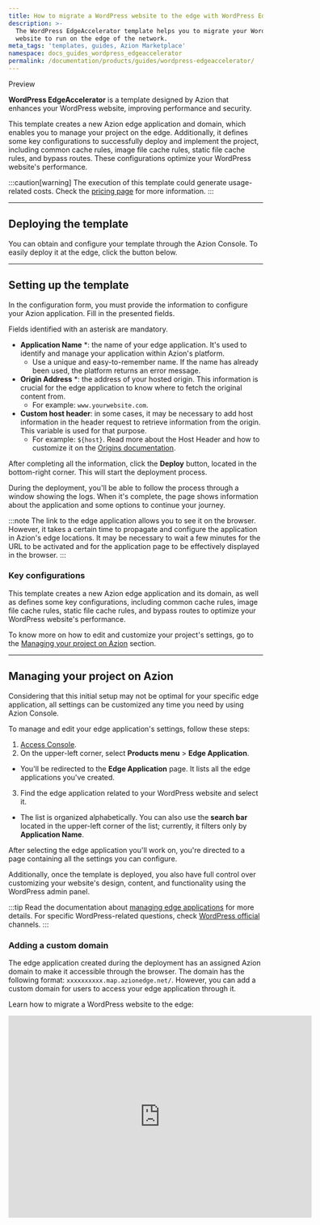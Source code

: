 ```yaml
---
title: How to migrate a WordPress website to the edge with WordPress EdgeAccelerator
description: >-
  The WordPress EdgeAccelerator template helps you to migrate your WordPress
  website to run on the edge of the network.
meta_tags: 'templates, guides, Azion Marketplace'
namespace: docs_guides_wordpress_edgeaccelerator
permalink: /documentation/products/guides/wordpress-edgeaccelerator/
---
```



<Tag severity="info" client:only="vue">
Preview
</Tag>

**WordPress EdgeAccelerator** is a template designed by Azion that enhances your WordPress website, improving performance and security.

This template creates a new Azion edge application and domain, which enables you to manage your project on the edge. Additionally, it defines some key configurations to successfully deploy and implement the project, including common cache rules, image file cache rules, static file cache rules, and bypass routes. These configurations optimize your WordPress website's performance.

:::caution[warning]
The execution of this template could generate usage-related costs. Check the [pricing page](/en/documentation/products/pricing/) for more information.
:::

---

## Deploying the template

You can obtain and configure your template through the Azion Console. To easily deploy it at the edge, click the button below.

<LinkButton
    label="Deploy"
    link="https://console.azion.com/create/wordpress/wordpress-edgeaccelerator"
    icon="ai ai-azion"
    icon-pos="left"
  />

---

## Setting up the template

In the configuration form, you must provide the information to configure your Azion application. Fill in the presented fields. 

Fields identified with an asterisk are mandatory.

- **Application Name** *: the name of your edge application. It's used to identify and manage your application within Azion's platform.
  - Use a unique and easy-to-remember name. If the name has already been used, the platform returns an error message.
- **Origin Address** *: the address of your hosted origin. This information is crucial for the edge application to know where to fetch the original content from.
  - For example: `www.yourwebsite.com`.
- **Custom host header**: in some cases, it may be necessary to add host information in the header request to retrieve information from the origin. This variable is used for that purpose.
  - For example: `${host}`. Read more about the Host Header and how to customize it on the [Origins documentation](/en/documentation/products/build/edge-application/origins/). 

After completing all the information, click the **Deploy** button, located in the bottom-right corner. This will start the deployment process.

During the deployment, you'll be able to follow the process through a window showing the logs. When it's complete, the page shows information about the application and some options to continue your journey.

:::note
The link to the edge application allows you to see it on the browser. However, it takes a certain time to propagate and configure the application in Azion's edge locations. It may be necessary to wait a few minutes for the URL to be activated and for the application page to be effectively displayed in the browser.
:::

### Key configurations

This template creates a new Azion edge application and its domain, as well as defines some key configurations, including common cache rules, image file cache rules, static file cache rules, and bypass routes to optimize your WordPress website's performance.

To know more on how to edit and customize your project's settings, go to the [Managing your project on Azion](#managing-your-project-on-azion) section.

---

## Managing your project on Azion

Considering that this initial setup may not be optimal for your specific edge application, all settings can be customized any time you need by using Azion Console.

To manage and edit your edge application's settings, follow these steps:

1. [Access Console](https://console.azion.com).
2. On the upper-left corner, select **Products menu** > **Edge Application**.
- You'll be redirected to the **Edge Application** page. It lists all the edge applications you've created.
3. Find the edge application related to your WordPress website and select it. 
- The list is organized alphabetically. You can also use the **search bar** located in the upper-left corner of the list; currently, it filters only by **Application Name**.

After selecting the edge application you'll work on, you're directed to a page containing all the settings you can configure.

Additionally, once the template is deployed, you also have full control over customizing your website's design, content, and functionality using the WordPress admin panel.

:::tip
Read the documentation about [managing edge applications](/en/documentation/products/build/edge-application/first-steps/) for more details. For specific WordPress-related questions, check [WordPress official](https://wordpress.com/) channels.
:::

### Adding a custom domain

The edge application created during the deployment has an assigned Azion domain to make it accessible through the browser. The domain has the following format: `xxxxxxxxxx.map.azionedge.net/`. However, you can add a custom domain for users to access your edge application through it.


<LinkButton link="/en/documentation/products/guides/configure-a-domain/" label="go to configuring a domain guide" severity="secondary" /> 

Learn how to migrate a WordPress website to the edge:
<div class="cms-embed">
  <iframe width="600" height="400" src="https://www.youtube.com/embed/R-k7K3OIvQI?si=X-5s0exogOVkjhX3" loading="lazy" title="YouTube video player" frameborder="0" allow="accelerometer; autoplay; clipboard-write; encrypted-media; gyroscope; picture-in-picture; web-share" allowfullscreen></iframe>
</div>
 



